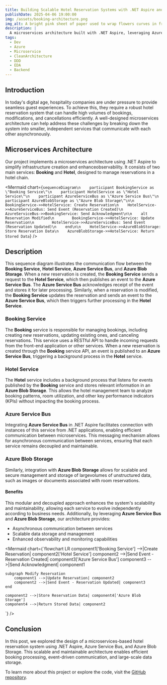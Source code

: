 ```yaml
---
title: Building Scalable Hotel Reservation Systems with .NET Aspire and Azure
publishDate: 2025-04-06 19:00:00
img: /assets/booking-architecture.png
img_alt: A bright pink sheet of paper used to wrap flowers curves in front of rich blue background
description: |
  A microservices architecture built with .NET Aspire, leveraging Azure Service Bus for asynchronous communication and Azure Blob Storage for scalable data management, designed to enhance scalability and maintainability in hotel reservation systems.
tags:
  - Dev
  - Azure
  - Microservice
  - CleanArchitecture
  - DDD
  - EDA
  - Backend
---
```


## Introduction

In today's digital age, hospitality companies are under pressure to provide seamless guest experiences. To achieve this, they require a robust hotel reservation system that can handle high volumes of bookings, modifications, and cancellations efficiently. A well-designed microservices architecture can help address these challenges by breaking down the system into smaller, independent services that communicate with each other asynchronously.

## Microservices Architecture

Our project implements a microservices architecture using .NET Aspire to simplify infrastructure creation and enhanceobservability. It consists of two main services: **Booking** and **Hotel**, designed to manage reservations in a hotel chain.

<Mermaid chart={`sequenceDiagram\n    participant BookingService as \"Booking Service\"\n    participant HotelService as \"Hotel Service\"\n    participant AzureServiceBus as \"Azure Service Bus\"\n    participant AzureBlobStorage as \"Azure Blob Storage\"\n\n    BookingService->>HotelService: Create Reservation\n    HotelService->>AzureServiceBus: Send Event (Reservation Created)\n    AzureServiceBus->>BookingService: Send Acknowledgment\n\n    alt Reservation Modified\n        BookingService->>HotelService: Update Reservation\n        HotelService->>AzureServiceBus: Send Event (Reservation Updated)\n    end\n\n    HotelService->>AzureBlobStorage: Store Reservation Data\n    AzureBlobStorage->>HotelService: Return Stored Data`} />

## Description

This sequence diagram illustrates the communication flow between the **Booking Service**, **Hotel Service**, **Azure Service Bus**, and **Azure Blob Storage**. When a new reservation is created, the **Booking Service** sends a request to the **Hotel Service**, which then publishes an event to the **Azure Service Bus**. The **Azure Service Bus** acknowledges receipt of the event and stores it for later processing. Similarly, when a reservation is modified, the **Booking Service** updates the reservation and sends an event to the **Azure Service Bus**, which then triggers further processing in the **Hotel Service**.

### Booking Service

The **Booking** service is responsible for managing bookings, including creating new reservations, updating existing ones, and canceling reservations. This service uses a RESTful API to handle incoming requests from the front-end application or other services. When a new reservation is created through the **Booking** service API, an event is published to an **Azure Service Bus**, triggering a background process in the **Hotel** service.

### Hotel Service

The **Hotel** service includes a background process that listens for events published by the **Booking** service and stores relevant information in an **Azure Blob Storage**. This allows the hotel management team to analyze booking patterns, room utilization, and other key performance indicators (KPIs) without impacting the booking process.

### Azure Service Bus

Integrating **Azure Service Bus** in .NET Aspire facilitates connection with instances of this service from .NET applications, enabling efficient communication between microservices. This messaging mechanism allows for asynchronous communication between services, ensuring that each service remains decoupled and maintainable.

### Azure Blob Storage

Similarly, integration with **Azure Blob Storage** allows for scalable and secure management and storage of largevolumes of unstructured data, such as images or documents associated with room reservations.

#### Benefits

This modular and decoupled approach enhances the system's scalability and maintainability, allowing each service to evolve independently according to business needs. Additionally, by leveraging **Azure Service Bus** and **Azure Blob Storage**, our architecture provides:

* Asynchronous communication between services
* Scalable data storage and management
* Enhanced observability and monitoring capabilities

<Mermaid chart={`flowchart LR
    component1['Booking Service'] -->|Create Reservation| component2['Hotel Service']
    component2 -->|Send Event - Reservation Created| component3['Azure Service Bus']
    component3 -->|Send Acknowledgment| component1

    subgraph Modify Reservation
        component1 -->|Update Reservation| component2
        component2 -->|Send Event - Reservation Updated| component3
    end

    component2 -->|Store Reservation Data| component4['Azure Blob Storage']
    component4 -->|Return Stored Data| component2
`} />

## Conclusion

In this post, we explored the design of a microservices-based hotel reservation system using .NET Aspire, Azure Service Bus, and Azure Blob Storage. This scalable and maintainable architecture enables efficient booking processing, event-driven communication, and large-scale data storage.

To learn more about this project or explore the code, visit the [GitHub repository](https://github.com/TempooDev/Booking).
